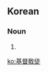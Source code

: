 {{also|基督教徒}}
==Korean==
{{ko-hanjatab}}

===Noun===
{{ko-noun|hj|hangeul=기독교도}}

# {{hanja form of|기독교도|[[Christian]]}}

[[ko:基督敎徒]]